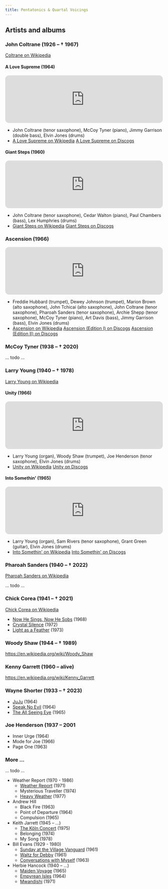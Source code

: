 ```yaml
---
title: Pentatonics & Quartal Voicings
---
```


## Artists and albums

### John Coltrane (1926 – † 1967)

[Coltrane on Wikipedia](https://fr.wikipedia.org/wiki/John_Coltrane)

#### A Love Supreme (1964)

<iframe data-testid="embed-iframe" style="border-radius:12px" src="https://open.spotify.com/embed/album/7Eoz7hJvaX1eFkbpQxC5PA?utm_source=generator" width="100%" height="152" frameBorder="0" allowfullscreen="" allow="autoplay; clipboard-write; encrypted-media; fullscreen; picture-in-picture" loading="lazy"></iframe>

* John Coltrane (tenor saxophone), McCoy Tyner (piano), Jimmy Garrison (double bass), Elvin Jones (drums)
* [A Love Supreme on Wikipedia](https://en.wikipedia.org/wiki/A_Love_Supreme) [A Love Supreme on Discogs](https://www.discogs.com/master/32287-John-Coltrane-A-Love-Supreme)

#### Giant Steps (1960)

<iframe data-testid="embed-iframe" style="border-radius:12px" src="https://open.spotify.com/embed/album/4jTDjHLMFCHWrjuP1qmCf4?utm_source=generator" width="100%" height="152" frameBorder="0" allowfullscreen="" allow="autoplay; clipboard-write; encrypted-media; fullscreen; picture-in-picture" loading="lazy"></iframe>

* John Coltrane (tenor saxophone), Cedar Walton (piano), Paul Chambers (bass), Lex Humphries (drums)
* [Giant Steps on Wikipedia](https://en.wikipedia.org/wiki/Giant_Steps) [Giant Steps on Discogs](https://www.discogs.com/master/32236-John-Coltrane-Giant-Steps)

### Ascension (1966)

<iframe data-testid="embed-iframe" style="border-radius:12px" src="https://open.spotify.com/embed/album/2TtadFmrnrFZecasfj0p4t?utm_source=generator" width="100%" height="152" frameBorder="0" allowfullscreen="" allow="autoplay; clipboard-write; encrypted-media; fullscreen; picture-in-picture" loading="lazy"></iframe>

* Freddie Hubbard (trumpet), Dewey Johnson (trumpet), Marion Brown (alto saxophone), John Tchicai (alto saxophone), John Coltrane (tenor saxophone), Pharoah Sanders (tenor saxophone), Archie Shepp (tenor saxophone), McCoy Tyner (piano), Art Davis (bass), Jimmy Garrison (bass), Elvin Jones (drums)
* [Ascension on Wikipedia](https://en.wikipedia.org/wiki/Ascension_(John_Coltrane_album)) [Ascension (Edition I) on Discogs](https://www.discogs.com/master/32364-John-Coltrane-Ascension-Edition-I) [Ascension (Edition II) on Discogs](https://www.discogs.com/master/33212-John-Coltrane-Ascension-Edition-II)


### McCoy Tyner (1938 – † 2020)

... todo ...


### Larry Young (1940 – † 1978)

[Larry Young on Wikipedia](https://en.wikipedia.org/wiki/Larry_Young_(musician))

#### Unity (1966)

<iframe data-testid="embed-iframe" style="border-radius:12px" src="https://open.spotify.com/embed/album/5a8cjdV55tR5l2noku0vVv?utm_source=generator" width="100%" height="152" frameBorder="0" allowfullscreen="" allow="autoplay; clipboard-write; encrypted-media; fullscreen; picture-in-picture" loading="lazy"></iframe>

* Larry Young (organ), Woody Shaw (trumpet), Joe Henderson (tenor saxophone), Elvin Jones (drums)
* [Unity on Wikipedia](https://en.wikipedia.org/wiki/Unity_(Larry_Young_album)) [Unity on Discogs](https://www.discogs.com/master/78882-Larry-Young-Unity)

#### Into Somethin' (1965)

<iframe data-testid="embed-iframe" style="border-radius:12px" src="https://open.spotify.com/embed/album/6jz1LVL5ZczIGFMvuluVqy?utm_source=generator" width="100%" height="152" frameBorder="0" allowfullscreen="" allow="autoplay; clipboard-write; encrypted-media; fullscreen; picture-in-picture" loading="lazy"></iframe>

* Larry Young (organ), Sam Rivers (tenor saxophone), Grant Green (guitar), Elvin Jones (drums)
* [Into Somethin' on Wikipedia](https://en.wikipedia.org/wiki/Into_Somethin%27) [Into Somethin' on Discogs](https://www.discogs.com/master/379721-Larry-Young-Into-Somethin)


### Pharoah Sanders (1940 – † 2022)

[Pharoah Sanders on Wikipedia](https://en.wikipedia.org/wiki/Pharoah_Sanders)

... todo ...


### Chick Corea (1941 – † 2021)

[Chick Corea on Wikipedia](https://en.wikipedia.org/wiki/Chick_Corea)

* [Now He Sings, Now He Sobs](https://en.wikipedia.org/wiki/Now_He_Sings,_Now_He_Sobs) (1968)
* [Crystal Silence](https://en.wikipedia.org/wiki/Crystal_Silence) (1972)
* [Light as a Feather](https://en.wikipedia.org/wiki/Light_as_a_Feather) (1973)


### Woody Shaw (1944 – † 1989)

https://en.wikipedia.org/wiki/Woody_Shaw


### Kenny Garrett (1960 – alive)

https://en.wikipedia.org/wiki/Kenny_Garrett


### Wayne Shorter (1933 – † 2023)

* [JuJu](https://en.wikipedia.org/wiki/JuJu_(album)) (1964)
* [Speak No Evil](https://en.wikipedia.org/wiki/Speak_No_Evil) (1964)
* [The All Seeing Eye](https://en.wikipedia.org/wiki/The_All_Seeing_Eye) (1965)


### Joe Henderson (1937 – 2001

* Inner Urge (1964)
* Mode for Joe (1966)
* Page One (1963)


### More ...

... todo ...

* Weather Report (1970 - 1986)
  * [Weather Report](https://en.wikipedia.org/wiki/Weather_Report_(1971_album)) (1971)
  * Mysterious Traveller (1974)
  * [Heavy Weather](https://en.wikipedia.org/wiki/Heavy_Weather_(album)) (1977)
* Andrew Hill
  * Black Fire (1963)
  * Point of Departure (1964)
  * Compulsion (1965)
* Keith Jarrett (1945 – ...)
  * [The Köln Concert](https://en.wikipedia.org/wiki/The_Köln_Concert) (1975)
  * Belonging (1974)
  * My Song (1978)
* Bill Evans (1929 - 1980)
  * [Sunday at the Village Vanguard](https://en.wikipedia.org/wiki/Sunday_at_the_Village_Vanguard) (1961)
  * [Waltz for Debby](https://en.wikipedia.org/wiki/Waltz_for_Debby_(1962_album)) (1961)
  * [Conversations with Myself](https://en.wikipedia.org/wiki/Conversations_with_Myself) (1963)
* Herbie Hancock (1940 – ...)
  * [Maiden Voyage](https://en.wikipedia.org/wiki/Maiden_Voyage_(album)) (1965)
  * [Empyrean Isles](https://en.wikipedia.org/wiki/Empyrean_Isles) (1964)
  * [Mwandishi](https://en.wikipedia.org/wiki/Mwandishi) (1971)

